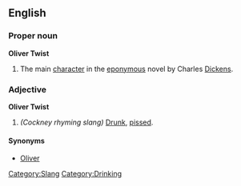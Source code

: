 ==English==
===Proper noun===
'''Oliver Twist'''
# The main [[character]] in the [[eponymous]] novel by Charles [[Dickens]].

===Adjective===
'''Oliver Twist'''
# ''(Cockney rhyming slang)'' [[Drunk]], [[pissed]].
====Synonyms====
*[[Oliver]]

[[Category:Slang]]
[[Category:Drinking]]